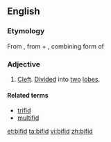 ==English==

===Etymology===
From {{etyl|la}} {{term|bifidus||cleft|lang=la}}, from {{term|bi-||two|lang=la}} + {{term|-fidus|lang=la}}, combining form of {{term|findo||I cleave, split|lang=la}}

===Adjective===
{{en-adj|-}}

# [[cleft|Cleft]]. [[divided|Divided]] into [[two]] [[lobe]]s.

====Related terms====
* [[trifid]]
* [[multifid]]

[[et:bifid]]
[[ta:bifid]]
[[vi:bifid]]
[[zh:bifid]]